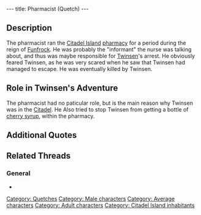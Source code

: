 ---
title: Pharmacist (Quetch)
---

{{Character|
Name=The Pharmacist|
Image=DIVERS.gif|
Race=[[Quetch]]|
Gender=Male|
Size=Medium|
Age=Adult}}
{{image}}
{{Quote|
Quote=Twinsen! What are you doing here? I heard you were arrested only yesterday!|
Character=The pharmacist}}

== Description ==
The pharmacist ran the [[Citadel Island]] [[pharmacy]] for a period during the reign of [[Funfrock]]. He was probably the "informant" the nurse was talking about, and thus was maybe responsible for [[Twinsen]]'s arrest. He obviously feared Twinsen, as he was very scared when he saw that Twinsen had managed to escape. He was eventually killed by Twinsen.

== Role in Twinsen's Adventure ==
The pharmacist had no paticular role, but is the main reason why Twinsen was in the [[Citadel]]. He Also tried to stop Twinsen from getting a bottle of [[cherry syrup]], within the pharmacy.

== Additional Quotes ==
{{Quote|
Quote=Impossible! Nobody gets out of the Citadel alive!|
Character=The pharmacist}}

== Related Threads ==
=== General ===
* {{thread|id=4111|title=Pharmacist's relation in the telling of the dream.}}

[[Category: Quetches]]
[[Category: Male characters]]
[[Category: Average characters]]
[[Category: Adult characters]]
[[Category: Citadel Island inhabitants]]